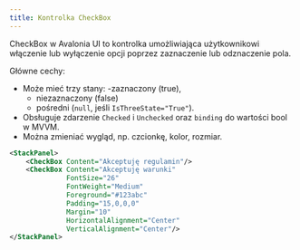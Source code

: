 ```yaml
---
title: Kontrolka CheckBox
---
```

CheckBox w Avalonia UI to kontrolka umożliwiająca użytkownikowi włączenie lub wyłączenie opcji poprzez zaznaczenie lub odznaczenie pola.

Główne cechy:
- Może mieć trzy stany:
    -zaznaczony (true),
    - niezaznaczony (false)
    - pośredni (`null`, jeśli `IsThreeState="True"`).
- Obsługuje zdarzenie `Checked` i `Unchecked` oraz `binding` do wartości bool w MVVM.
- Można zmieniać wygląd, np. czcionkę, kolor, rozmiar.

```xml
<StackPanel>
    <CheckBox Content="Akceptuję regulamin"/>
    <CheckBox Content="Akceptuję warunki"
              FontSize="26"
              FontWeight="Medium"
              Foreground="#123abc"
              Padding="15,0,0,0"
              Margin="10"
              HorizontalAlignment="Center"
              VerticalAlignment="Center"/>
</StackPanel>
```


